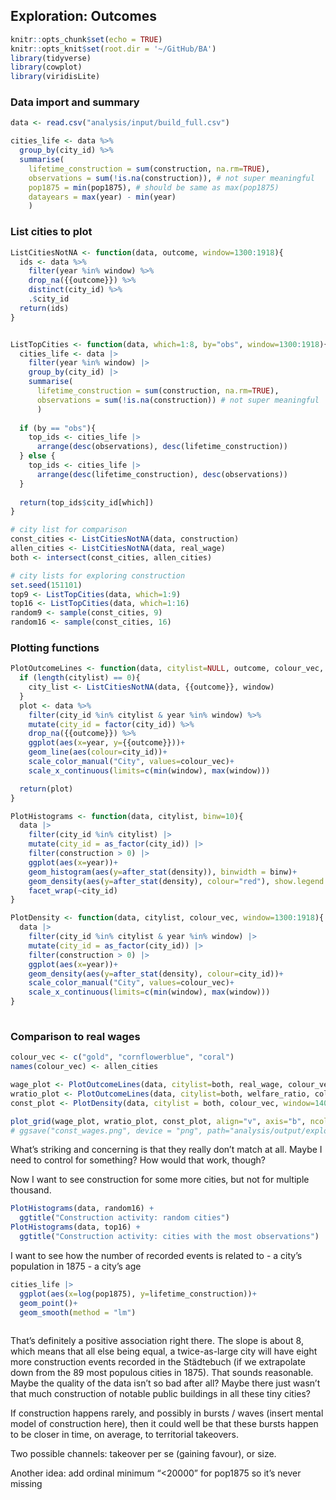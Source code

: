 ## Exploration: Outcomes

```r
knitr::opts_chunk$set(echo = TRUE)
knitr::opts_knit$set(root.dir = '~/GitHub/BA')
library(tidyverse)
library(cowplot)
library(viridisLite)
```

### Data import and summary

```r
data <- read.csv("analysis/input/build_full.csv")

cities_life <- data %>% 
  group_by(city_id) %>% 
  summarise(
    lifetime_construction = sum(construction, na.rm=TRUE),
    observations = sum(!is.na(construction)), # not super meaningful
    pop1875 = min(pop1875), # should be same as max(pop1875)
    datayears = max(year) - min(year)
    )

```

### List cities to plot

```r
ListCitiesNotNA <- function(data, outcome, window=1300:1918){
  ids <- data %>% 
    filter(year %in% window) %>% 
    drop_na({{outcome}}) %>% 
    distinct(city_id) %>% 
    .$city_id
  return(ids)
}


ListTopCities <- function(data, which=1:8, by="obs", window=1300:1918){
  cities_life <- data |> 
    filter(year %in% window) |> 
    group_by(city_id) |> 
    summarise(
      lifetime_construction = sum(construction, na.rm=TRUE),
      observations = sum(!is.na(construction)) # not super meaningful
      )
  
  if (by == "obs"){
    top_ids <- cities_life |> 
      arrange(desc(observations), desc(lifetime_construction))
  } else {
    top_ids <- cities_life |> 
      arrange(desc(lifetime_construction), desc(observations))
  }
  
  return(top_ids$city_id[which])
}
```

```r
# city list for comparison
const_cities <- ListCitiesNotNA(data, construction)
allen_cities <- ListCitiesNotNA(data, real_wage)
both <- intersect(const_cities, allen_cities)

# city lists for exploring construction
set.seed(151101)
top9 <- ListTopCities(data, which=1:9)
top16 <- ListTopCities(data, which=1:16)
random9 <- sample(const_cities, 9)
random16 <- sample(const_cities, 16)

```

### Plotting functions

```r
PlotOutcomeLines <- function(data, citylist=NULL, outcome, colour_vec, window=1300:1918){
  if (length(citylist) == 0){
    city_list <- ListCitiesNotNA(data, {{outcome}}, window)
  }
  plot <- data %>% 
    filter(city_id %in% citylist & year %in% window) %>% 
    mutate(city_id = factor(city_id)) %>% 
    drop_na({{outcome}}) %>% 
    ggplot(aes(x=year, y={{outcome}}))+
    geom_line(aes(colour=city_id))+
    scale_color_manual("City", values=colour_vec)+
    scale_x_continuous(limits=c(min(window), max(window)))

  return(plot)
}

PlotHistograms <- function(data, citylist, binw=10){
  data |>
    filter(city_id %in% citylist) |> 
    mutate(city_id = as_factor(city_id)) |> 
    filter(construction > 0) |> 
    ggplot(aes(x=year))+
    geom_histogram(aes(y=after_stat(density)), binwidth = binw)+
    geom_density(aes(y=after_stat(density), colour="red"), show.legend = FALSE)+
    facet_wrap(~city_id)
}

PlotDensity <- function(data, citylist, colour_vec, window=1300:1918){
  data |>
    filter(city_id %in% citylist & year %in% window) |> 
    mutate(city_id = as_factor(city_id)) |> 
    filter(construction > 0) |> 
    ggplot(aes(x=year))+
    geom_density(aes(y=after_stat(density), colour=city_id))+
    scale_color_manual("City", values=colour_vec)+
    scale_x_continuous(limits=c(min(window), max(window)))
}
  
```


### Comparison to real wages

```r
colour_vec <- c("gold", "cornflowerblue", "coral")
names(colour_vec) <- allen_cities

wage_plot <- PlotOutcomeLines(data, citylist=both, real_wage, colour_vec, window=1400:1800)
wratio_plot <- PlotOutcomeLines(data, citylist=both, welfare_ratio, colour_vec, window=1400:1800)
const_plot <- PlotDensity(data, citylist = both, colour_vec, window=1400:1800)

plot_grid(wage_plot, wratio_plot, const_plot, align="v", axis="b", ncols=1)
# ggsave("const_wages.png", device = "png", path="analysis/output/exploration")
```

What's striking and concerning is that they really don't match at all. Maybe I need to control for something? How would that work, though?

Now I want to see construction for some more cities, but not for multiple thousand.



```r

PlotHistograms(data, random16) +
  ggtitle("Construction activity: random cities")
PlotHistograms(data, top16) +
  ggtitle("Construction activity: cities with the most observations")

```

I want to see how the number of recorded events is related to
- a city's population in 1875
- a city's age

```r
cities_life |> 
  ggplot(aes(x=log(pop1875), y=lifetime_construction))+
  geom_point()+
  geom_smooth(method = "lm")
  
```

That's definitely a positive association right there. The slope is about 8, which means that all else being equal, a twice-as-large city will have eight more construction events recorded in the Städtebuch (if we extrapolate down from the 89 most populous cities in 1875). That sounds reasonable. Maybe the quality of the data isn't so bad after all? Maybe there just wasn't that much construction of notable public buildings in all these tiny cities?


If construction happens rarely, and possibly in bursts / waves (insert mental model of construction here), then it could well be that these bursts happen to be closer in time, on average, to territorial takeovers.

Two possible channels: takeover per se (gaining favour), or size.

Another idea: add ordinal minimum "<20000" for pop1875 so it's never missing
